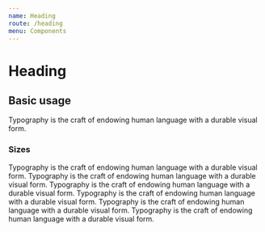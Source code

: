 ```yaml
---
name: Heading
route: /heading
menu: Components
---
```


# Heading

## Basic usage

<Playground>
  <Heading>
    Typography is the craft of endowing human language with a durable visual
    form.
  </Heading>
</Playground>

### Sizes

<Playground>
  <Stack>
    <Heading size="1">
      Typography is the craft of endowing human language with a durable visual
      form.
    </Heading>
    <Heading size="2">
      Typography is the craft of endowing human language with a durable visual
      form.
    </Heading>
    <Heading size="3">
      Typography is the craft of endowing human language with a durable visual
      form.
    </Heading>
    <Heading size="4">
      Typography is the craft of endowing human language with a durable visual
      form.
    </Heading>
    <Heading size="5">
      Typography is the craft of endowing human language with a durable visual
      form.
    </Heading>
    <Heading size="6">
      Typography is the craft of endowing human language with a durable visual
      form.
    </Heading>
  </Stack>
</Playground>
